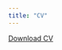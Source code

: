 ```yaml
---
title: "CV"
---
```


<a href="cv.pdf#" class="download" title="Download CV as PDF">Download CV</a>			


